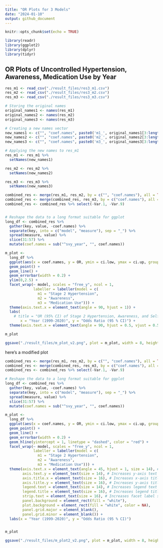 ```yaml
---
title: "OR Plots for 3 Models"
date: "2024-01-10"
output: github_document
---
```


```r
knitr::opts_chunk$set(echo = TRUE)

library(readr)
library(ggplot2)
library(dplyr)
library(tidyr)
```

## OR Plots of Uncontrolled Hypertension, Awareness, Medication Use by Year

```r
res_m1 <- read_csv("./result_files/res3_m1.csv")
res_m2 <- read_csv("./result_files/res3_m2.csv")
res_m3 <- read_csv("./result_files/res3_m3.csv")

# Storing the original names
original_names1 <- names(res_m1)
original_names2 <- names(res_m2)
original_names3 <- names(res_m3)

# Creating a new names vector
new_names1 <- c("", "coef.names", paste0('m1_', original_names1[3:length(original_names1)]))
new_names2 <- c("", "coef.names", paste0('m2_', original_names2[3:length(original_names2)]))
new_names3 <- c("", "coef.names", paste0('m3_', original_names3[3:length(original_names3)]))

# Applying the new names to res_m1
res_m1 <- res_m1 %>%
  setNames(new_names1)

res_m2 <- res_m2 %>%
  setNames(new_names2)

res_m3 <- res_m3 %>%
  setNames(new_names3)

combined_res <- merge(res_m1, res_m2, by = c("", "coef.names"), all = TRUE)
combined_res <- merge(combined_res, res_m3, by = c("coef.names"), all = TRUE) 
combined_res <- combined_res %>% select(-Var.1, -Var.9)


# Reshape the data to a long format suitable for ggplot
long_df <- combined_res %>%
  gather(key, value, -coef.names) %>%
  separate(key, into = c("model", "measure"), sep = "_") %>%
  spread(measure, value) %>%
  slice(31:57) %>%
  mutate(coef.names = sub("^svy_year", "", coef.names))

m_plot <- 
  long_df %>%
  ggplot(aes(x = coef.names, y = OR, ymin = ci.low, ymax = ci.up, group = model)) +
  geom_point() +
  geom_line() +
  geom_errorbar(width = 0.2) +
  ylim(0,2.5) +
  facet_wrap(~ model, scales = "free_y", ncol = 1,
             labeller = labeller(model = c(
               m1 = "Stage 2 Hypertension",
               m2 = "Awareness",
               m3 = "Medication Use"))) +
  theme(axis.text.x = element_text(angle = 90, hjust = 1)) +
  labs(
    # title = "OR (95% CI) of Stage 2 Hypertension, Awareness, and Self-reported Antihypertensive Medication Us", 
       x = "Year (1999-2020)", y = "Odds Ratio (95 % CI)") +
  theme(axis.text.x = element_text(angle = 90, hjust = 0.5, vjust = 0.5, lineheight = 0.8))

m_plot

ggsave("./result_files/m_plot_v2.png", plot = m_plot, width = 8, height = 12, dpi = 300)
```

here's a modified plot
```r
combined_res <- merge(res_m1, res_m2, by = c("", "coef.names"), all = TRUE)
combined_res <- merge(combined_res, res_m3, by = c("coef.names"), all = TRUE) 
combined_res <- combined_res %>% select(-Var.1, -Var.9)

# Reshape the data to a long format suitable for ggplot
long_df <- combined_res %>%
  gather(key, value, -coef.names) %>%
  separate(key, into = c("model", "measure"), sep = "_") %>%
  spread(measure, value) %>%
  slice(31:57) %>%
  mutate(coef.names = sub("^svy_year", "", coef.names))

m_plot <- 
  long_df %>%
  ggplot(aes(x = coef.names, y = OR, ymin = ci.low, ymax = ci.up, group = model)) +
  geom_point() +
  geom_line() +
  geom_errorbar(width = 0.2) +
  geom_hline(yintercept = 1, linetype = "dashed", color = "red") +
  facet_wrap(~ model, scales = "free_y", ncol = 1,
             labeller = labeller(model = c(
               m1 = "Stage 2 Hypertension",
               m2 = "Awareness",
               m3 = "Medication Use"))) +
  theme(axis.text.x = element_text(angle = 45, hjust = 1, size = 14), # Increases x-axis text size
        axis.text.y = element_text(size = 14), # Increases y-axis text size
        axis.title.x = element_text(size = 16), # Increases x-axis title size
        axis.title.y = element_text(size = 16), # Increases y-axis title size
        legend.text = element_text(size = 14), # Increases legend text size
        legend.title = element_text(size = 16), # Increases legend title size
        strip.text = element_text(size = 16), # Increases facet label size
        panel.background = element_rect(fill = "white"),
        plot.background = element_rect(fill = "white", color = NA),
        panel.grid.major = element_blank(),
        panel.grid.minor = element_blank()) +
  labs(x = "Year (1999-2020)", y = "Odds Ratio (95 % CI)")


m_plot

ggsave("./result_files/m_plot2_v2.png", plot = m_plot, width = 8, height = 6, dpi = 300)

```

